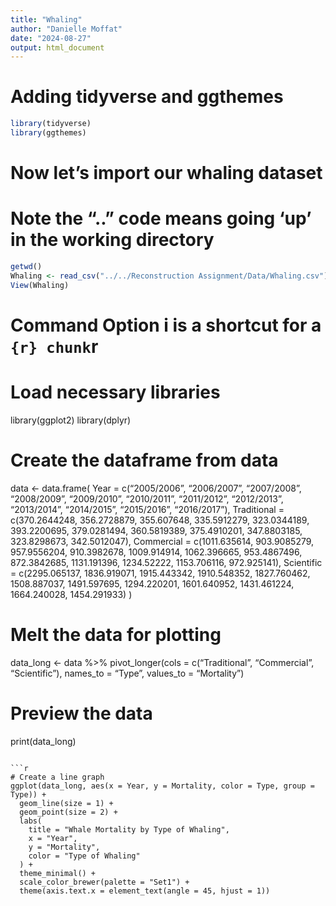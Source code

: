 ```yaml
---
title: "Whaling"
author: "Danielle Moffat"
date: "2024-08-27"
output: html_document
---
```


# Adding tidyverse and ggthemes
```r
library(tidyverse)
library(ggthemes)
```


# Now let's import our whaling dataset
# Note the ".." code means going 'up' in the working directory
```r
getwd()
Whaling <- read_csv("../../Reconstruction Assignment/Data/Whaling.csv")
View(Whaling)
```


# Command Option i is a shortcut for a ```{r} chunk
```r
# Load necessary libraries
library(ggplot2)
library(dplyr)

# Create the dataframe from data
data <- data.frame(
  Year = c("2005/2006", "2006/2007", "2007/2008", "2008/2009", "2009/2010", 
           "2010/2011", "2011/2012", "2012/2013", "2013/2014", "2014/2015", 
           "2015/2016", "2016/2017"),
  Traditional = c(370.2644248, 356.2728879, 355.607648, 335.5912279, 323.0344189, 
                  393.2200695, 379.0281494, 360.5819389, 375.4910201, 347.8803185, 
                  323.8298673, 342.5012047),
  Commercial = c(1011.635614, 903.9085279, 957.9556204, 910.3982678, 1009.914914, 
                 1062.396665, 953.4867496, 872.3842685, 1131.191396, 1234.52222, 
                 1153.706116, 972.925141),
  Scientific = c(2295.065137, 1836.919071, 1915.443342, 1910.548352, 1827.760462, 
                 1508.887037, 1491.597695, 1294.220201, 1601.640952, 1431.461224, 
                 1664.240028, 1454.291933)
)

# Melt the data for plotting
data_long <- data %>%
  pivot_longer(cols = c("Traditional", "Commercial", "Scientific"), 
               names_to = "Type", 
               values_to = "Mortality")

# Preview the data
print(data_long)
```

```r
# Create a line graph
ggplot(data_long, aes(x = Year, y = Mortality, color = Type, group = Type)) +
  geom_line(size = 1) +
  geom_point(size = 2) +
  labs(
    title = "Whale Mortality by Type of Whaling",
    x = "Year",
    y = "Mortality",
    color = "Type of Whaling"
  ) +
  theme_minimal() +
  scale_color_brewer(palette = "Set1") +
  theme(axis.text.x = element_text(angle = 45, hjust = 1))
```



